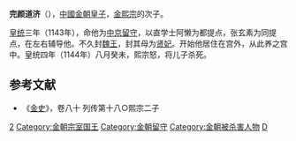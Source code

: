 '''完颜道济'''（{{bd|1140年代||1144年||catIdx=W}}），[[中國|中國]][[金朝|金朝]][[皇子|皇子]]，[[金熙宗|金熙宗]]的次子。

[[皇统|皇统]]三年（1143年），命他为[[金中京|中京]][[留守|留守]]，以直学士阿懒为都提点，张玄素为同提点，在左右辅导他。不久封[[魏王|魏王]]，封其母为[[贤妃|贤妃]]。开始他居住在宫外，从此养之宫中。皇统四年（1144年）八月癸未，熙宗怒，将儿子杀死。

==参考文献==
*《[[金史|金史]]》，卷八十 列传第十八○熙宗二子 

[[Category:金熙宗皇子|2]]
[[Category:金朝宗室国王|Category:金朝宗室国王]]
[[Category:金朝留守|Category:金朝留守]]
[[Category:金朝被杀害人物|Category:金朝被杀害人物]]
[[Category:完颜氏|D]]
{{金朝人物小作品}}